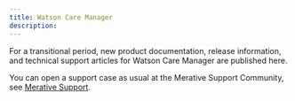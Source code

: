 ```yaml
---
title: Watson Care Manager
description: 
---
```


For a transitional period, new product documentation, release information, and technical support articles for Watson Care Manager are published here.

You can open a support case as usual at the Merative Support Community, see [Merative Support](https://www.merative.com/support/spm).

